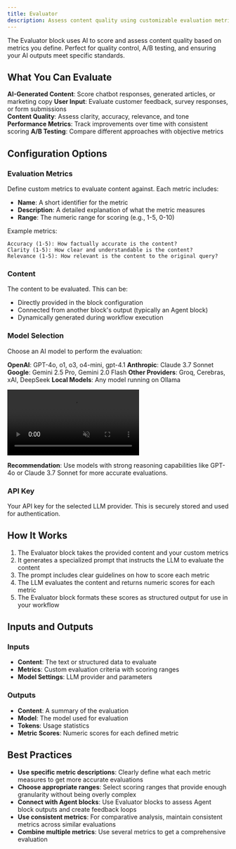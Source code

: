 ```yaml
---
title: Evaluator
description: Assess content quality using customizable evaluation metrics
---
```



The Evaluator block uses AI to score and assess content quality based on metrics you define. Perfect for quality control, A/B testing, and ensuring your AI outputs meet specific standards.

<ThemeImage
  lightSrc="/static/light/evaluator-light.png"
  darkSrc="/static/dark/evaluator-dark.png"
  alt="Evaluator Block Configuration"
  width={350}
  height={175}
/>

## What You Can Evaluate

**AI-Generated Content**: Score chatbot responses, generated articles, or marketing copy
**User Input**: Evaluate customer feedback, survey responses, or form submissions  
**Content Quality**: Assess clarity, accuracy, relevance, and tone
**Performance Metrics**: Track improvements over time with consistent scoring
**A/B Testing**: Compare different approaches with objective metrics

## Configuration Options

### Evaluation Metrics

Define custom metrics to evaluate content against. Each metric includes:

- **Name**: A short identifier for the metric
- **Description**: A detailed explanation of what the metric measures
- **Range**: The numeric range for scoring (e.g., 1-5, 0-10)

Example metrics:

```
Accuracy (1-5): How factually accurate is the content?
Clarity (1-5): How clear and understandable is the content?
Relevance (1-5): How relevant is the content to the original query?
```

### Content

The content to be evaluated. This can be:

- Directly provided in the block configuration
- Connected from another block's output (typically an Agent block)
- Dynamically generated during workflow execution

### Model Selection

Choose an AI model to perform the evaluation:

**OpenAI**: GPT-4o, o1, o3, o4-mini, gpt-4.1
**Anthropic**: Claude 3.7 Sonnet
**Google**: Gemini 2.5 Pro, Gemini 2.0 Flash
**Other Providers**: Groq, Cerebras, xAI, DeepSeek
**Local Models**: Any model running on Ollama

<div className="w-full max-w-2xl mx-auto overflow-hidden rounded-lg">
  <video autoPlay loop muted playsInline className="w-full -mb-2 rounded-lg" src="/models.mp4"></video>
</div>

**Recommendation**: Use models with strong reasoning capabilities like GPT-4o or Claude 3.7 Sonnet for more accurate evaluations.

### API Key

Your API key for the selected LLM provider. This is securely stored and used for authentication.

## How It Works

1. The Evaluator block takes the provided content and your custom metrics
2. It generates a specialized prompt that instructs the LLM to evaluate the content
3. The prompt includes clear guidelines on how to score each metric
4. The LLM evaluates the content and returns numeric scores for each metric
5. The Evaluator block formats these scores as structured output for use in your workflow

## Inputs and Outputs

### Inputs

- **Content**: The text or structured data to evaluate
- **Metrics**: Custom evaluation criteria with scoring ranges
- **Model Settings**: LLM provider and parameters

### Outputs

- **Content**: A summary of the evaluation
- **Model**: The model used for evaluation
- **Tokens**: Usage statistics
- **Metric Scores**: Numeric scores for each defined metric

## Best Practices

- **Use specific metric descriptions**: Clearly define what each metric measures to get more accurate evaluations
- **Choose appropriate ranges**: Select scoring ranges that provide enough granularity without being overly complex
- **Connect with Agent blocks**: Use Evaluator blocks to assess Agent block outputs and create feedback loops
- **Use consistent metrics**: For comparative analysis, maintain consistent metrics across similar evaluations
- **Combine multiple metrics**: Use several metrics to get a comprehensive evaluation
